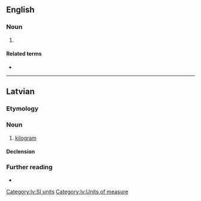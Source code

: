 {{also|kilo-grams}}
==English==

===Noun===
{{head|en|noun form}}

# {{plural of|en|kilogram}}

====Related terms====
* {{l|mul|kgs}}

----

==Latvian==

===Etymology===
{{af|lv|kilo-|grams}}

===Noun===
{{lv-noun|m|1st}}

# [[kilogram]] {{gloss|[[SI]] [[unit]] of [[measure]], [[equivalent]] to 1000 [[gram]]s}}

====Declension====
{{lv-decl-noun|kilogram|s|1st}}

===Further reading===
* {{R:SDTV}}

[[Category:lv:SI units]]
[[Category:lv:Units of measure]]
